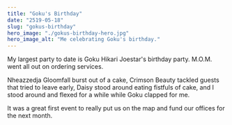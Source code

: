 ```yaml
---
title: "Goku's Birthday"
date: "2519-05-18"
slug: "gokus-birthday"
hero_image: "./gokus-birthday-hero.jpg"
hero_image_alt: "Me celebrating Goku's birthday."
---
```


My largest party to date is Goku Hikari Joestar's birthday party. M.O.M. went all out on ordering services.

Nheazzedja Gloomfall burst out of a cake, Crimson Beauty tackled guests that tried to leave early, Daisy stood around eating fistfuls of cake, and I stood around and flexed for a while while Goku clapped for me.

It was a great first event to really put us on the map and fund our offices for the next month.